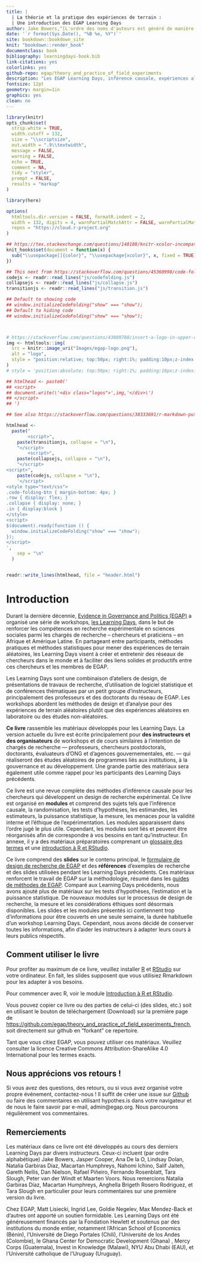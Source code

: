 ```yaml
---
title: |
  | La théorie et la pratique des expériences de terrain : 
  | Une introduction des EGAP Learning Days
author: Jake Bowers,^[L'ordre des noms d'auteurs est généré de manière aléatoire. https://jakebowers.org] Maarten Voors,^[https://sites.google.com/site/maartenvoors/] et Nahomi Ichino^[https://nahomi.github.io/]
date: '`r format(Sys.Date(), "%B %e, %Y")`'
site: bookdown::bookdown_site
knit: "bookdown::render_book"
documentclass: book
bibliography: learningdays-book.bib
link-citations: yes
colorlinks: yes
github-repo: egap/theory_and_practice_of_field_experiments
description: "Les EGAP Learning Days, inférence causale, expériences aléatoires, expériences de terrain, design expérimental, design de recherche"
fontsize: 12pt
geometry: margin=1in
graphics: yes
clean: no
---
```


```r
library(knitr)
opts_chunk$set(
  strip.white = TRUE,
  width.cutoff = 132,
  size = "\\scriptsize",
  out.width = ".9\\textwidth",
  message = FALSE,
  warning = FALSE,
  echo = TRUE,
  comment = NA,
  tidy = "styler",
  prompt = FALSE,
  results = "markup"
)

library(here)

options(
  htmltools.dir.version = FALSE, formatR.indent = 2,
  width = 132, digits = 4, warnPartialMatchAttr = FALSE, warnPartialMatchDollar = FALSE,
  repos = "https://cloud.r-project.org"
)

## https://tex.stackexchange.com/questions/148188/knitr-xcolor-incompatible-color-definition/254482
knit_hooks$set(document = function(x) {
  sub("\\usepackage[]{color}", "\\usepackage{xcolor}", x, fixed = TRUE)
})
```


```r
## This next from https://stackoverflow.com/questions/45360998/code-folding-in-bookdown
codejs <- readr::read_lines("js/codefolding.js")
collapsejs <- readr::read_lines("js/collapse.js")
transitionjs <- readr::read_lines("js/transition.js")

## Default to showing code
## window.initializeCodeFolding("show" === "show");
## Default to hiding code
## window.initializeCodeFolding("show" === "show");



# https://stackoverflow.com/questions/43009788/insert-a-logo-in-upper-right-corner-of-r-markdown-html-document
img <- htmltools::img(
  src = knitr::image_uri("Images/egap-logo.png"),
  alt = "logo",
  style = "position:relative; top:50px; right:1%; padding:10px;z-index:200;"
)
# style = 'position:absolute; top:50px; right:1%; padding:10px;z-index:200;')

## htmlhead <- paste0('
## <script>
## document.write(\'<div class="logos">',img,'</div>\')
## </script>
## ')

## See also https://stackoverflow.com/questions/38333691/r-markdown-putting-an-image-in-the-top-right-hand-corner-of-html-and-moving-tit

htmlhead <-
  paste("
        <script>",
    paste(transitionjs, collapse = "\n"),
    "</script>
        <script>",
    paste(collapsejs, collapse = "\n"),
    "</script>
<script>",
    paste(codejs, collapse = "\n"),
    '</script>
<style type="text/css">
.code-folding-btn { margin-bottom: 4px; }
.row { display: flex; }
.collapse { display: none; }
.in { display:block }
</style>
<script>
$(document).ready(function () {
  window.initializeCodeFolding("show" === "show");
});
</script>
',
    sep = "\n"
  )


readr::write_lines(htmlhead, file = "header.html")
```

# Introduction

Durant la dernière décennie, [Evidence in Governance and Politics (EGAP)](https://egap.org/) a organisé une série de workshops, [les Learning Days](https://egap.org/learning-days/), dans le but de renforcer les compétences en recherche expérimentale en sciences sociales parmi les chargés de recherche -- chercheurs et praticiens -- en Afrique et Amérique Latine.  En partageant entre participants, méthodes pratiques et méthodes statistiques pour mener des expériences de terrain aléatoires, les Learning Days visent à créer et entretenir des réseaux de chercheurs dans le monde et à faciliter des liens solides et productifs entre ces chercheurs et les membres de EGAP.

Les Learning Days sont une combinaison d'ateliers de design, de présentations de travaux de recherche, d'utilisation de logiciel statistique et de conférences thématiques par un petit groupe d'instructeurs, principalement des professeurs et des doctorants du réseau de EGAP. Les workshops abordent les méthodes de design et d'analyse pour des expériences de terrain aléatoires plutôt que des expériences aléatoires en laboratoire ou des études non-aléatoires.

**Ce livre** rassemble les matériaux développés pour les Learning Days. La version actuelle du livre est écrite principalement pour **des instructeurs et des organisateurs** de workshops et de cours similaires à l'intention de chargés de recherche --- professeurs, chercheurs postdoctorals, doctorants, évaluateurs d'ONG et d'agences gouvernementales, etc. --- qui réaliseront des études aléatoires de programmes liés aux institutions, à la gouvernance et au développement. Une grande partie des matériaux sera également utile comme rappel pour les participants des Learning Days précédents.

Ce livre est une revue complète des méthodes d'inférence causale pour les chercheurs qui développent un design de recherche expérimental. Ce livre est organisé en **modules** et comprend des sujets tels que l'inférence causale, la randomisation, les tests d'hypothèses, les estimandes, les estimateurs, la puissance statistique, la mesure, les menaces pour la validité interne et l'éthique de l'expérimentation. Les modules apparaissent dans l'ordre jugé le plus utile. Cependant, les modules sont liés et peuvent être réorganisés afin de correspondre à vos besoins en tant qu'instructeur. En annexe, il y a des matériaux préparatoires comprenant un [glossaire des termes](glossary-of-terms.html) et une [introduction à R et RStudio](introduction-to-r-and-rstudio.html).

Ce livre comprend des **slides** sur le contenu principal, le [formulaire de design de recherche de EGAP](researchdesignform.html) et des **références** d'exemples de recherche et des slides utilisées pendant les Learning Days précédents. Ces matériaux renforcent le travail de EGAP sur la méthodologie, résumé dans les [guides de méthodes de EGAP](https://egap.org/methods-guides/). Comparé aux Learning Days précédents, nous avons ajouté plus de matériaux sur les tests d'hypothèses, l'estimation et la puissance statistique. De nouveaux modules sur le processus de design de recherche, la mesure et les considérations éthiques sont désormais disponibles. Les slides et les modules présentés ici contiennent trop d'informations pour être couverts en une seule semaine, la durée habituelle d'un workshop Learning Days. Cependant, nous avons décidé de conserver toutes les informations, afin d'aider les instructeurs à adapter leurs cours à leurs publics réspectifs.

## Comment utiliser le livre

Pour profiter au maximum de ce livre, veuillez installer [R](https://cran.r-project.org/) et [RStudio](https://www.rstudio.com/products/rstudio/download/) sur votre ordinateur. En fait, les slides supposent que vous utilisiez Rmarkdown pour les adapter à vos besoins.

Pour commencer avec R, voir le module [Introduction à R et RStudio](introduction-to-r-and-rstudio.html).

Vous pouvez copier ce livre ou des parties de celui-ci (des slides, etc.) soit en utilisant le bouton de téléchargement (Download) sur la première page de <https://github.com/egap/theory_and_practice_of_field_experiments_french>, soit directement sur github en "forkant" ce repertoire.

Tant que vous citiez EGAP, vous pouvez utiliser ces matériaux. Veuillez consulter la licence Creative Commons Attribution-ShareAlike 4.0 International pour les termes exacts.

## Nous apprécions vos retours !

Si vous avez des questions, des retours, ou si vous avez organisé votre propre événement, contactez-nous !
Il suffit de créer une issue sur [Github](https://github.com/egap/theory_and_practice_of_field_experiments_french/issues) ou faire des commentaires en utilisant hypothes.is dans votre navigateur et de nous le faire savoir par e-mail, admin@egap.org. Nous parcourons régulièrement vos commentaires.

## Remerciements

Les matériaux dans ce livre ont été développés au cours des derniers Learning Days par divers instructeurs.
Ceux-ci incluent (par ordre alphabétique) Jake Bowers, Jasper Cooper, Ana De la O, Lindsay Dolan, Natalia Garbiras Díaz, Macartan Humphreys, Nahomi Ichino, Salif Jaiteh, Gareth Nellis, Dan Nielson, Rafael Piñeiro, Fernando Rosenblatt, Tara Slough, Peter van der Windt et Maarten Voors.  Nous remercions Natalia Garbiras Díaz, Macartan Humphreys, Anghella Brigeth Rosero Rodriguez, et Tara Slough en particulier pour leurs commentaires sur une première version du livre.

Chez EGAP, Matt Lisiecki, Ingrid Lee, Goldie Negelev, Max Mendez-Back et d'autres ont apporté un soutien formidable. Les Learning Days ont été généreusement financés par la Fondation Hewlett et soutenus par des institutions du monde entier, notamment l'African School of Economics (Bénin), l'Université de Diego Portales (Chili), l'Université de los Andes (Colombie), le Ghana Center for Democratic Development (Ghana) , Mercy Corps (Guatemala), Invest in Knowledge (Malawi), NYU Abu Dhabi (EAU), et l'Université catholique de l'Uruguay (Uruguay).
